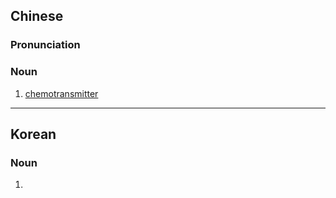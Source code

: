 {{also|化学传导物质}}
==Chinese==
{{zh-forms|type=222|s=化学传导物质}}

===Pronunciation===
{{zh-pron
|m=huàxué chuándǎo wù質
|c=faa3 hok6 cyun4 dou6 mat6 zat1
|cat=n
}}

===Noun===
{{zh-noun}}

# {{lb|zh|neuroscience}} [[chemotransmitter]]

----

==Korean==
{{ko-hanjatab}}

===Noun===
{{ko-noun|hangeul=화학전달물질}}

# {{hanja form of|화학전달물질|[[chemotransmitter]]}}